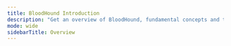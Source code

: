 ---
title: BloodHound Introduction
description: "Get an overview of BloodHound, fundamental concepts and terminology."
mode: wide
sidebarTitle: Overview
---

<CardGroup>
<Card title="Welcome to BloodHound!" icon="star" iconType="solid" horizontal href="/hc/en-us/articles/9227229126555-Welcome-to-BloodHound" />

 <Card title="Getting started with BloodHound Community Edition" icon="rocket"  iconType="solid" horizontal href="/hc/en-us/articles/17715215791899-Getting-started-with-BloodHound-Community-Edition" />

<Card title="Getting started with BloodHound Enterprise" icon="rocket"  iconType="solid" horizontal href="/hc/en-us/articles/16512241425435-Getting-started-with-BloodHound-Enterprise" />

<Card title="BloodHound Enterprise vs. BloodHound CE"  icon="code-compare" iconType="solid" horizontal href="/hc/en-us/articles/17310870998811-BloodHound-Enterprise-vs-BloodHound-CE" />

<Card title="Glossary of BloodHound terminology" icon="book" iconType="solid" horizontal href="/hc/en-us/articles/17544113116187-Glossary-of-BloodHound-terminology" />

</CardGroup>
